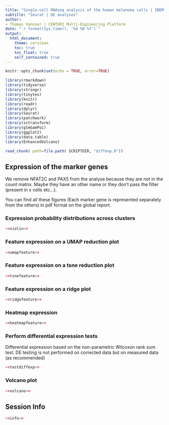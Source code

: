 ```yaml
---
title: "Single-cell RNAseq analysis of the human melanoma cells | IBDM | Marie-Claire Delfini"
subtitle: "Seurat | DE analyses"
author:
- Thomas Vannier | CENTURI Multi-Engineering Platform
date: "`r format(Sys.time(), '%d %B %Y')`"
output:
  html_document: 
    theme: cerulean
    toc: true
    toc_float: true
    self_contained: true
---
```


```r
knitr::opts_chunk$set(echo = TRUE, error=TRUE)
```

```r
library(rmarkdown)
library(tidyverse)
library(stringr)
library(tinytex)
library(knitr)
library(readr)
library(dplyr)
library(Seurat)
library(patchwork)
library(sctransform)
library(glmGamPoi)
library(ggplot2)
library(data.table)
library(EnhancedVolcano)
```
[//]: # "Load the various chunks in the various files"
```r
read_chunk( path=file.path( SCRIPTDIR, "diffexp.R"))
```

## Expression of the marker genes

We remove NFAT2C and PAX5 from the analyse because they are not in the count matrix. Maybe they have an other name or they don't pass the filter (present in x cells etc...).

You can find all these figures (Each marker gene is represented separately from the others) in pdf format on the global report. 

### Expression probability distributions across clusters

```r
<<violin>>
```

### Feature expression on a UMAP reduction plot

```r
<<umapfeature>>
```

### Feature expression on a tsne reduction plot

```r
<<tsnefeature>>
```

### Feature expression on a ridge plot

```r
<<ridgefeature>>
```

### Heatmap expression

```r
<<heatmapfeature>>
```

### Perform differential expression tests

Differential expression based on the non-parametric Wilcoxon rank sum test.
DE testing is not performed on corrected data but on measured data (as recommended)

```r
<<testdiffexp>>
```

### Volcano plot

```r
<<volcano>>
```

## Session Info

```r
<<info>>
```